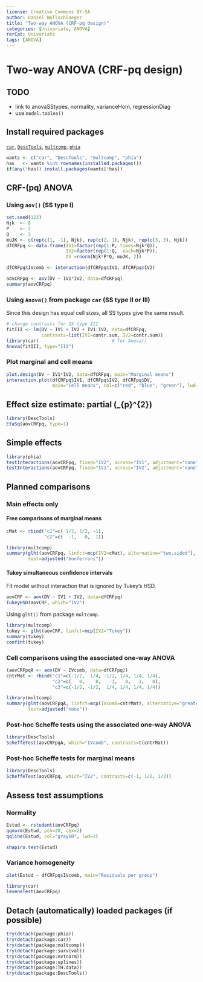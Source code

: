 ---
license: Creative Commons BY-SA
author: Daniel Wollschlaeger
title: "Two-way ANOVA (CRF-pq design)"
categories: [Univariate, ANOVA]
rerCat: Univariate
tags: [ANOVA]
---

Two-way ANOVA (CRF-pq design)
=========================

TODO
-------------------------

 - link to anovaSStypes, normality, varianceHom, regressionDiag
 - use `model.tables()`

Install required packages
-------------------------

[`car`](https://cran.r-project.org/package=car), [`DescTools`](https://cran.r-project.org/package=DescTools), [`multcomp`](https://cran.r-project.org/package=multcomp), [`phia`](https://cran.r-project.org/package=phia)

```{r}
wants <- c("car", "DescTools", "multcomp", "phia")
has   <- wants %in% rownames(installed.packages())
if(any(!has)) install.packages(wants[!has])
```

CRF-\(pq\) ANOVA
-------------------------

### Using `aov()` (SS type I)

```{r}
set.seed(123)
Njk  <- 8
P    <- 2
Q    <- 3
muJK <- c(rep(c(1, -1), Njk), rep(c(2, 1), Njk), rep(c(3, 3), Njk))
dfCRFpq <- data.frame(IV1=factor(rep(1:P, times=Njk*Q)),
                      IV2=factor(rep(1:Q,  each=Njk*P)),
                      DV =rnorm(Njk*P*Q, muJK, 2))
```

```{r}
dfCRFpq$IVcomb <- interaction(dfCRFpq$IV1, dfCRFpq$IV2)
```

```{r}
aovCRFpq <- aov(DV ~ IV1*IV2, data=dfCRFpq)
summary(aovCRFpq)
```

### Using `Anova()` from package `car` (SS type II or III)

Since this design has equal cell sizes, all SS types give the same result.

```{r}
# change contrasts for SS type III
fitIII <- lm(DV ~ IV1 + IV2 + IV1:IV2, data=dfCRFpq,
             contrasts=list(IV1=contr.sum, IV2=contr.sum))
library(car)                           # for Anova()
Anova(fitIII, type="III")
```

### Plot marginal and cell means

```{r rerAnovaCRFpq01}
plot.design(DV ~ IV1*IV2, data=dfCRFpq, main="Marginal means")
interaction.plot(dfCRFpq$IV1, dfCRFpq$IV2, dfCRFpq$DV,
                 main="Cell means", col=c("red", "blue", "green"), lwd=2)
```

Effect size estimate: partial \(\hat{\eta}_{p}^{2}\)
-------------------------

```{r}
library(DescTools)
EtaSq(aovCRFpq, type=1)
```

Simple effects
-------------------------

```{r}
library(phia)
testInteractions(aovCRFpq, fixed="IV2", across="IV1", adjustment="none")
testInteractions(aovCRFpq, fixed="IV1", across="IV2", adjustment="none")
```

Planned comparisons
-------------------------

### Main effects only

#### Free comparisons of marginal means

```{r}
cMat <- rbind("c1"=c( 1/2, 1/2, -1),
              "c2"=c(  -1,   0,  1))

library(multcomp)
summary(glht(aovCRFpq, linfct=mcp(IV2=cMat), alternative="two.sided"),
        test=adjusted("bonferroni"))
```

#### Tukey simultaneous confidence intervals

Fit model without interaction that is ignored by Tukey's HSD.

```{r}
aovCRF <- aov(DV ~ IV1 + IV2, data=dfCRFpq)
TukeyHSD(aovCRF, which="IV2")
```

Using `glht()` from package `multcomp`.

```{r}
library(multcomp)
tukey <- glht(aovCRF, linfct=mcp(IV2="Tukey"))
summary(tukey)
confint(tukey)
```

### Cell comparisons using the associated one-way ANOVA

```{r}
(aovCRFpqA <- aov(DV ~ IVcomb, data=dfCRFpq))
cntrMat <- rbind("c1"=c(-1/2,  1/4, -1/2, 1/4, 1/4, 1/4),
                 "c2"=c(   0,    0,   -1,   0,   1,   0),
                 "c3"=c(-1/2, -1/2,  1/4, 1/4, 1/4, 1/4))
```

```{r}
library(multcomp)
summary(glht(aovCRFpqA, linfct=mcp(IVcomb=cntrMat), alternative="greater"),
        test=adjusted("none"))
```

### Post-hoc Scheffe tests using the associated one-way ANOVA

```{r}
library(DescTools)
ScheffeTest(aovCRFpqA, which="IVcomb", contrasts=t(cntrMat))
```

### Post-hoc Scheffe tests for marginal means

```{r}
library(DescTools)
ScheffeTest(aovCRFpq, which="IV2", contrasts=c(-1, 1/2, 1/2))
```

Assess test assumptions
-------------------------

### Normality

```{r rerAnovaCRFpq02}
Estud <- rstudent(aovCRFpq)
qqnorm(Estud, pch=20, cex=2)
qqline(Estud, col="gray60", lwd=2)
```

```{r}
shapiro.test(Estud)
```

### Variance homogeneity

```{r rerAnovaCRFpq03}
plot(Estud ~ dfCRFpq$IVcomb, main="Residuals per group")
```

```{r}
library(car)
leveneTest(aovCRFpq)
```

Detach (automatically) loaded packages (if possible)
-------------------------

```{r}
try(detach(package:phia))
try(detach(package:car))
try(detach(package:multcomp))
try(detach(package:survival))
try(detach(package:mvtnorm))
try(detach(package:splines))
try(detach(package:TH.data))
try(detach(package:DescTools))
```
